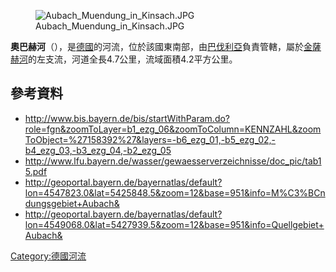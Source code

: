 {{Coord|48.966814|N|12.645068|E|display=title}}
[[Image:Aubach_Muendung_in_Kinsach.JPG|right]]

'''奧巴赫河'''（{{lang-de|Aubach}}），是[[德國|德國]]的河流，位於該國東南部，由[[巴伐利亞|巴伐利亞]]負責管轄，屬於[[金薩赫河|金薩赫河]]的左支流，河道全長4.7公里，流域面積4.2平方公里。

==參考資料==
* http://www.bis.bayern.de/bis/startWithParam.do?role=fgn&zoomToLayer=b1_ezg_06&zoomToColumn=KENNZAHL&zoomToObject=%27158392%27&layers=-b6_ezg_01,-b5_ezg_02,-b4_ezg_03,-b3_ezg_04,-b2_ezg_05 {{Wayback|url=http://www.bis.bayern.de/bis/startWithParam.do?role=fgn&zoomToLayer=b1_ezg_06&zoomToColumn=KENNZAHL&zoomToObject=%27158392%27&layers=-b6_ezg_01,-b5_ezg_02,-b4_ezg_03,-b3_ezg_04,-b2_ezg_05 |date=20150923191154 }}
* http://www.lfu.bayern.de/wasser/gewaesserverzeichnisse/doc_pic/tab15.pdf {{Wayback|url=http://www.lfu.bayern.de/wasser/gewaesserverzeichnisse/doc_pic/tab15.pdf |date=20140421064432 }}
* http://geoportal.bayern.de/bayernatlas/default?lon=4547823.0&lat=5425848.5&zoom=12&base=951&info=M%C3%BCndungsgebiet+Aubach&
*http://geoportal.bayern.de/bayernatlas/default?lon=4549068.0&lat=5427939.5&zoom=12&base=951&info=Quellgebiet+Aubach&

{{Germany-geo-stub}}
[[Category:德國河流|Category:德國河流]]